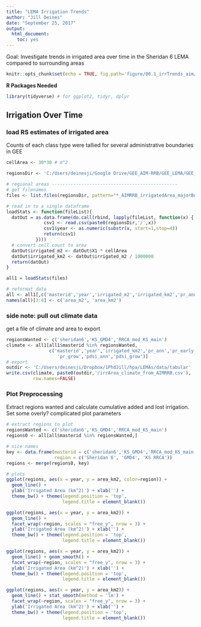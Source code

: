 ```yaml
---
title: "LEMA Irrigation Trends"
author: "Jill Deines"
date: "September 25, 2017"
output: 
  html_document:
    toc: yes
---
```


Goal: Investigate trends in irrigated area over time in the Sheridan 6 LEMA compared to surrounding areas

```r
knitr::opts_chunk$set(echo = TRUE, fig.path='figure/00.1_irrTrends_aim/')
```

**R Packages Needed**

```r
library(tidyverse) # for ggplot2, tidyr, dplyr
```

## Irrigation Over Time

### load RS estimates of irrigated area
Counts of each class type were tallied for several administrative boundaries in GEE

```r
cellArea <- 30*30 # m^2

regionsDir <- 'C:/Users/deinesji/Google Drive/GEE_AIM-RRB/GEE_LEMA/GEE_LEMA_tableExports'

# regional areas -----------------------------------------------
# get filenames
files <- list.files(regionsDir, pattern="*_AIMRRB_irrigatedArea_majorBoundaries.csv")

# read in to a single dataframe
loadStats <- function(fileList){
  datOut = as.data.frame(do.call(rbind, lapply(fileList, function(x) {
              csv1 <- read.csv(paste0(regionsDir,'/',x))
              csv1$year <- as.numeric(substr(x, start=1,stop=4))
              return(csv1)
           })))  
  # convert cell count to area
  datOut$irrigated_m2 <- datOut$X1 * cellArea
  datOut$irrigated_km2 <- datOut$irrigated_m2 / 1000000
  return(datOut)
}

all1 = loadStats(files)

# reformat data
all <- all1[,c('masterid','year','irrigated_m2','irrigated_km2','pr_ann')]
names(all)[3:4] <- c('area_m2', 'area_km2')
```

### side note: pull out climate data
get a file of climate and area to export

```r
regionsWanted <- c('sheridan6','KS_GMD4','RRCA_mod_KS_main')
climate <- all1[all1$masterid %in% regionsWanted,
                c('masterid','year','irrigated_km2','pr_ann','pr_early',
                   'pr_grow','pdsi_ann','pdsi_grow')]
# export
outdir <- 'C:/Users/deinesji/Dropbox/1PhdJill/hpa/LEMAs/data/tabular'
write.csv(climate, paste0(outdir,'/irrArea_climate_from_AIMRRB.csv'),
          row.names=FALSE)
```


### Plot Preprocessing

Extract regions wanted and calculate cumulative added and lost irrigation. Set some overly? complicated plot parameters

```r
# extract regions to plot
regionsWanted <- c('sheridan6','KS_GMD4','RRCA_mod_KS_main')
regions0 <- all[all$masterid %in% regionsWanted,]

# nice names
key <- data.frame(masterid = c('sheridan6','KS_GMD4','RRCA_mod_KS_main'),
                  region = c('Sheridan 6', 'GMD4', 'KS RRCA'))
regions <- merge(regions0, key)

# plots
ggplot(regions, aes(x = year, y = area_km2, color=region)) +
  geom_line() +
  ylab('Irrigated Area (km^2)') + xlab('') +
  theme_bw() + theme(legend.position = 'top',
                     legend.title = element_blank())
```

```r
ggplot(regions, aes(x = year, y = area_km2)) +
  geom_line() +
  facet_wrap(~region, scales = "free_y", nrow = 3) +
  ylab('Irrigated Area (km^2)') + xlab('') +
  theme_bw() + theme(legend.position = 'top',
                     legend.title = element_blank())

ggplot(regions, aes(x = year, y = area_km2)) +
  geom_line() + geom_smooth() +
  facet_wrap(~region, scales = "free_y", nrow = 3) +
  ylab('Irrigated Area (km^2)') + xlab('') +
  theme_bw() + theme(legend.position = 'top',
                     legend.title = element_blank())

ggplot(regions, aes(x = year, y = area_km2)) +
  geom_line() + stat_smooth(method = 'lm') +
  facet_wrap(~region, scales = "free_y", nrow = 3) +
  ylab('Irrigated Area (km^2)') + xlab('') +
  theme_bw() + theme(legend.position = 'top',
                     legend.title = element_blank())
```


